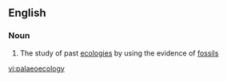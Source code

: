 ==English==

===Noun===
{{en-noun|-}}

# The study of past [[ecology|ecologies]] by using the evidence of [[fossil]]s

[[vi:palaeoecology]]